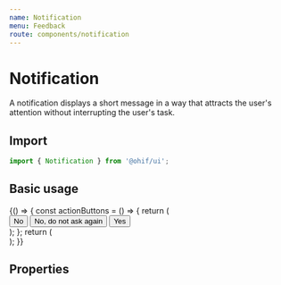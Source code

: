 ```yaml
---
name: Notification
menu: Feedback
route: components/notification
---
```



# Notification

A notification displays a short message in a way that attracts the user's
attention without interrupting the user's task.

## Import

```javascript
import { Notification } from '@ohif/ui';
```

## Basic usage

<Playground>
  {() => {
    const actionButtons = () => {
      return (
        <div>
          <Button>No</Button>
          <Button className="ml-2">No, do not ask again</Button>
          <Button className="ml-2" color="primary">
            Yes
          </Button>
        </div>
      );
    };
    return (
      <div className="p-4 w-full lg:w-2/3">
        <Notification
          text="Track all measurement for this series?"
          type="info"
          actionButtons={actionButtons()}
        />
      </div>
    );
  }}
</Playground>

## Properties

<Props of={Notification} />
